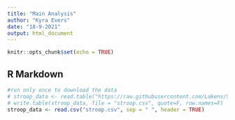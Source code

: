 ```yaml
---
title: "Main Analysis"
author: "Kyra Evers"
date: "18-9-2021"
output: html_document
---
```


```r
knitr::opts_chunk$set(echo = TRUE)
```

## R Markdown

```r
#run only once to download the data
# stroop_data <- read.table("https://raw.githubusercontent.com/Lakens/Stroop/master/stroop.txt", sep = "\t", header = TRUE)
# write.table(stroop_data, file = "stroop.csv", quote=F, row.names=F)
stroop_data <- read.csv("stroop.csv", sep = " ", header = TRUE)

```